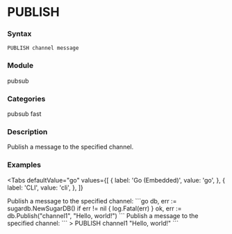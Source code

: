 
# PUBLISH

### Syntax
```
PUBLISH channel message
```

### Module
<span className="acl-category">pubsub</span>

### Categories 
<span className="acl-category">pubsub</span>
<span className="acl-category">fast</span>

### Description 
Publish a message to the specified channel.

### Examples

<Tabs
  defaultValue="go"
  values={[
    { label: 'Go (Embedded)', value: 'go', },
    { label: 'CLI', value: 'cli', },
  ]}
>
  <TabItem value="go">
    Publish a message to the specified channel:
    ```go
    db, err := sugardb.NewSugarDB()
    if err != nil {
      log.Fatal(err)
    }
    ok, err := db.Publish("channel1", "Hello, world!")
    ```
  </TabItem>
  <TabItem value="cli">
    Publish a message to the specified channel:
    ```
    > PUBLISH channel1 "Hello, world!"
    ```
  </TabItem>
</Tabs>

